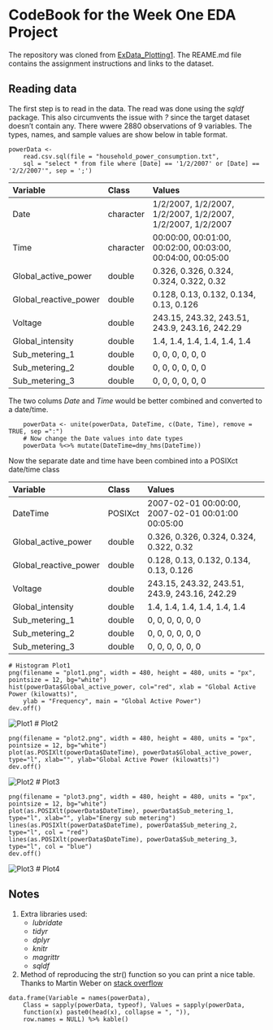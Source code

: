 # CodeBook for the Week One EDA Project

The repository was cloned from [ExData_Plotting1](https://github.com/rdpeng/ExData_Plotting1). The REAME.md file contains the 
assignment instructions and links to the dataset.

## Reading data

The first step is to read in the data. The read was done using the *sqldf* package. This also circumvents the issue with 
*?* since the target dataset doesn't contain any. There wwere 2880 observations of 9 variables. The types, names, and sample
values are show below in table format.

```
powerData <- 
    read.csv.sql(file = "household_power_consumption.txt",
    sql = "select * from file where [Date] == '1/2/2007' or [Date] == '2/2/2007'", sep = ';')
```

|Variable              |Class     |Values                                                     |
|:---------------------|:---------|:----------------------------------------------------------|
|Date                  |character |1/2/2007, 1/2/2007, 1/2/2007, 1/2/2007, 1/2/2007, 1/2/2007 |
|Time                  |character |00:00:00, 00:01:00, 00:02:00, 00:03:00, 00:04:00, 00:05:00 |
|Global_active_power   |double    |0.326, 0.326, 0.324, 0.324, 0.322, 0.32                    |
|Global_reactive_power |double    |0.128, 0.13, 0.132, 0.134, 0.13, 0.126                     |
|Voltage               |double    |243.15, 243.32, 243.51, 243.9, 243.16, 242.29              |
|Global_intensity      |double    |1.4, 1.4, 1.4, 1.4, 1.4, 1.4                               |
|Sub_metering_1        |double    |0, 0, 0, 0, 0, 0                                           |
|Sub_metering_2        |double    |0, 0, 0, 0, 0, 0                                           |
|Sub_metering_3        |double    |0, 0, 0, 0, 0, 0                                           |

The two colums *Date* and *Time* would be better combined and converted to a date/time.

```
    powerData <- unite(powerData, DateTime, c(Date, Time), remove = TRUE, sep =":")
    # Now change the Date values into date types
    powerData %<>% mutate(DateTime=dmy_hms(DateTime))
```
Now the separate date and time have been combined into a POSIXct date/time class

|Variable              |Class   |Values                                            |
|:---------------------|:-------|:-------------------------------------------------|
|DateTime              |POSIXct |2007-02-01 00:00:00, 2007-02-01 00:01:00 00:05:00 |
|Global_active_power   |double  |0.326, 0.326, 0.324, 0.324, 0.322, 0.32           |
|Global_reactive_power |double  |0.128, 0.13, 0.132, 0.134, 0.13, 0.126            |
|Voltage               |double  |243.15, 243.32, 243.51, 243.9, 243.16, 242.29     |
|Global_intensity      |double  |1.4, 1.4, 1.4, 1.4, 1.4, 1.4                      |
|Sub_metering_1        |double  |0, 0, 0, 0, 0, 0                                  |
|Sub_metering_2        |double  |0, 0, 0, 0, 0, 0                                  |
|Sub_metering_3        |double  |0, 0, 0, 0, 0, 0  

```
# Histogram Plot1
png(filename = "plot1.png", width = 480, height = 480, units = "px", pointsize = 12, bg="white")
hist(powerData$Global_active_power, col="red", xlab = "Global Active Power (kilowatts)",
    ylab = "Frequency", main = "Global Active Power")
dev.off()
```
![Plot1](plot1.png)
# Plot2
```
png(filename = "plot2.png", width = 480, height = 480, units = "px", pointsize = 12, bg="white")
plot(as.POSIXlt(powerData$DateTime), powerData$Global_active_power, type="l", xlab="", ylab="Global Active Power (kilowatts)")
dev.off()
```
![Plot2](plot2.png)
# Plot3
```
png(filename = "plot3.png", width = 480, height = 480, units = "px", pointsize = 12, bg="white")
plot(as.POSIXlt(powerData$DateTime), powerData$Sub_metering_1, type="l", xlab="", ylab="Energy sub metering")
lines(as.POSIXlt(powerData$DateTime), powerData$Sub_metering_2, type="l", col = "red")
lines(as.POSIXlt(powerData$DateTime), powerData$Sub_metering_3, type="l", col = "blue")
dev.off()
```
![Plot3](plot3.png)
# Plot4

## Notes

1. Extra libraries used:
    - *lubridate*
    - *tidyr*
    - *dplyr*
    - *knitr*
    - *magrittr*
    - *sqldf*

2. Method of reproducing the str() function so you can print a nice table. Thanks to Martin Weber on 
[stack overflow](https://stackoverflow.com/questions/44200394/show-str-as-table-in-r-markdown)

```
data.frame(Variable = names(powerData), 
    Class = sapply(powerData, typeof), Values = sapply(powerData, 
    function(x) paste0(head(x), collapse = ", ")),
    row.names = NULL) %>% kable()
```